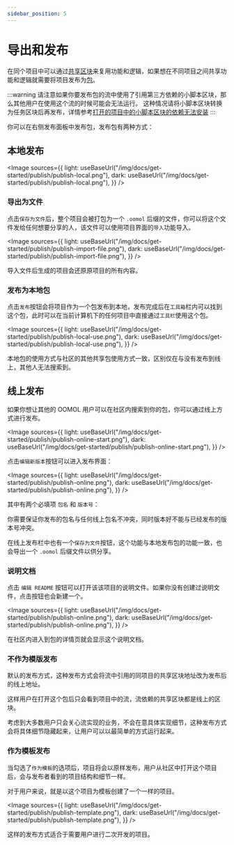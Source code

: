 ```yaml
---
sidebar_position: 5
---
```



# 导出和发布

在同个项目中可以通过[共享区块](/zh-CN/docs/studio-usage-guide/block/shared-block)来复用功能和逻辑，如果想在不同项目之间共享功能和逻辑就需要将项目发布为[包](/zh-CN/docs/concepts/package)。

:::warning
请注意如果你要发布包的流中使用了引用第三方依赖的小脚本区块，那么其他用户在使用这个流的时候可能会无法运行。
这种情况请将小脚本区块转换为任务区块后再发布，详情参考[打开的项目中的小脚本区块的依赖无法安装](/zh-CN/docs/fqa#打开的项目中的小脚本区块的依赖无法安装)
:::

你可以在右侧发布面板中发布包，发布包有两种方式：

## 本地发布

<Image
  sources={{
    light: useBaseUrl("/img/docs/get-started/publish/publish-local.png"),
    dark: useBaseUrl("/img/docs/get-started/publish/publish-local.png"),
  }}
/>

### 导出为文件

点击`保存为文件`后，整个项目会被打包为一个 `.oomol` 后缀的文件，你可以将这个文件发给任何想要分享的人，该文件可以使用项目界面的`导入`功能导入。

<Image
  sources={{
    light: useBaseUrl("/img/docs/get-started/publish/publish-import-file.png"),
    dark: useBaseUrl("/img/docs/get-started/publish/publish-import-file.png"),
  }}
/>

导入文件后生成的项目会还原原项目的所有内容。

### 发布为本地包

点击`发布`按钮会将项目作为一个包发布到本地，发布完成后在`工具箱`栏内可以找到这个包，此时可以在当前计算机下的任何项目中直接通过`工具栏`使用这个包。

<Image
  sources={{
    light: useBaseUrl("/img/docs/get-started/publish/publish-local-use.png"),
    dark: useBaseUrl("/img/docs/get-started/publish/publish-local-use.png"),
  }}
/>

本地包的使用方式与社区的其他共享包使用方式一致，区别仅在与没有发布到线上，其他人无法搜索到。

## 线上发布

如果你想让其他的 OOMOL 用户可以在社区内搜索到你的包，你可以通过线上方式进行发布。

<Image
  sources={{
    light: useBaseUrl("/img/docs/get-started/publish/publish-online-start.png"),
    dark: useBaseUrl("/img/docs/get-started/publish/publish-online-start.png"),
  }}
/>

点击`编辑新版本`按钮可以进入发布界面：

<Image
  sources={{
    light: useBaseUrl("/img/docs/get-started/publish/publish-online.png"),
    dark: useBaseUrl("/img/docs/get-started/publish/publish-online.png"),
  }}
/>

其中有两个必填项 `包名` 和 `版本号`：

你需要保证你发布的包名与任何线上包名不冲突，同时版本好不能与已经发布的版本号冲突。

在线上发布栏中也有一个`保存为文件`按钮，这个功能与本地发布包的功能一致，也会导出一个 `.oomol` 后缀文件以供分享。

### 说明文档

点击 `编辑 README` 按钮可以打开该该项目的说明文件。如果你没有创建过说明文件，点击按钮也会新建一个。

<Image
  sources={{
    light: useBaseUrl("/img/docs/get-started/publish/publish-online.png"),
    dark: useBaseUrl("/img/docs/get-started/publish/publish-online.png"),
  }}
/>

在社区内进入到包的详情页就会显示这个说明文档。

### 不作为模版发布

默认的发布方式，这种发布方式会将流中引用的同项目的共享区块地址改为发布后的线上地址。

这样用户在打开这个包后只会看到项目中的流，流依赖的共享区块都是线上的区块。

考虑到大多数用户只会关心流实现的业务，不会在意具体实现细节，这种发布方式会将具体细节隐藏起来，让用户可以以最简单的方式运行起来。

### 作为模板发布

当勾选了`作为模板`的选项后，项目将会以原样发布，用户从社区中打开这个项目后，会与发布者看到的项目结构和细节一样。

对于用户来说，就是以这个项目为模板创建了一个一样的项目。

<Image
  sources={{
    light: useBaseUrl("/img/docs/get-started/publish/publish-template.png"),
    dark: useBaseUrl("/img/docs/get-started/publish/publish-template.png"),
  }}
/>

这样的发布方式适合于需要用户进行二次开发的项目。
